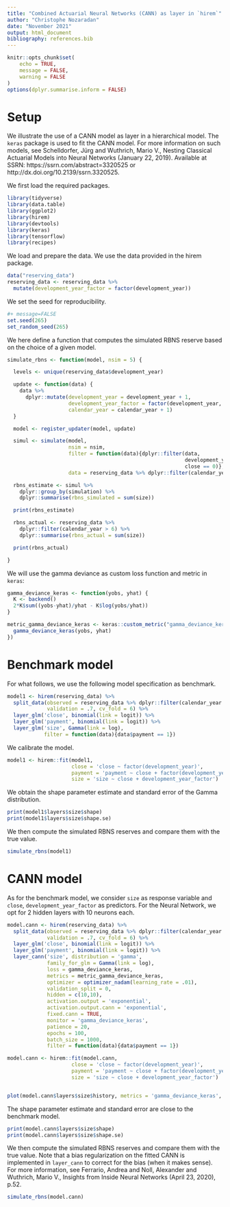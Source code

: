 ```yaml
---
title: "Combined Actuarial Neural Networks (CANN) as layer in `hirem`"
author: "Christophe Nozaradan"
date: "November 2021"
output: html_document
bibliography: references.bib  
---
```


```r
knitr::opts_chunk$set(
	echo = TRUE,
	message = FALSE,
	warning = FALSE
)
options(dplyr.summarise.inform = FALSE)
```


# Setup

We illustrate the use of a CANN model as layer in a hierarchical model. The `keras` package is used to fit the CANN model. For more information on such models, see Schelldorfer, Jürg and Wuthrich, Mario V., Nesting Classical Actuarial Models into Neural Networks (January 22, 2019). Available at SSRN: https://ssrn.com/abstract=3320525 or http://dx.doi.org/10.2139/ssrn.3320525. 

We first load the required packages.

```r
library(tidyverse)
library(data.table)
library(ggplot2)
library(hirem)
library(devtools)
library(keras)
library(tensorflow)
library(recipes)
```

We load and prepare the data. We use the data provided in the hirem package.

```r
data("reserving_data")
reserving_data <- reserving_data %>%
  mutate(development_year_factor = factor(development_year))
```

We set the seed for reproducibility.
```r
#+ message=FALSE
set.seed(265)
set_random_seed(265)
```

We here define a function that computes the simulated RBNS reserve based on the choice of a given model.

```r
simulate_rbns <- function(model, nsim = 5) {

  levels <- unique(reserving_data$development_year)

  update <- function(data) {
    data %>%
      dplyr::mutate(development_year = development_year + 1,
                    development_year_factor = factor(development_year, levels=levels),
                    calendar_year = calendar_year + 1)
  }

  model <- register_updater(model, update)

  simul <- simulate(model,
                    nsim = nsim,
                    filter = function(data){dplyr::filter(data,
                                                          development_year <= 6,
                                                          close == 0)},
                    data = reserving_data %>% dplyr::filter(calendar_year == 6))

  rbns_estimate <- simul %>%
    dplyr::group_by(simulation) %>%
    dplyr::summarise(rbns_simulated = sum(size))

  print(rbns_estimate)

  rbns_actual <- reserving_data %>%
    dplyr::filter(calendar_year > 6) %>%
    dplyr::summarise(rbns_actual = sum(size))

  print(rbns_actual)

}
```

We will use the gamma deviance as custom loss function and metric in `keras`:

```r
gamma_deviance_keras <- function(yobs, yhat) {
  K <- backend()
  2*K$sum((yobs-yhat)/yhat - K$log(yobs/yhat))
}

metric_gamma_deviance_keras <- keras::custom_metric("gamma_deviance_keras", function(yobs, yhat) {
  gamma_deviance_keras(yobs, yhat)
})
```

# Benchmark model

For what follows, we use the following model specification as benchmark.

```r
model1 <- hirem(reserving_data) %>%
  split_data(observed = reserving_data %>% dplyr::filter(calendar_year <= 6),
             validation = .7, cv_fold = 6) %>%
  layer_glm('close', binomial(link = logit)) %>%
  layer_glm('payment', binomial(link = logit)) %>%
  layer_glm('size', Gamma(link = log),
            filter = function(data){data$payment == 1})
```

We calibrate the model.
```r
model1 <- hirem::fit(model1,
                     close = 'close ~ factor(development_year)',
                     payment = 'payment ~ close + factor(development_year)',
                     size = 'size ~ close + development_year_factor')
```

We obtain the shape parameter estimate and standard error of the Gamma distribution.
```r
print(model1$layers$size$shape)
print(model1$layers$size$shape.se)
```

We then compute the simulated RBNS reserves and compare them with the true value.
```r
simulate_rbns(model1)
```

# CANN model
As for the benchmark model, we consider `size` as response variable and `close`, `development_year_factor` as predictors. For the Neural Network, we opt for 2 hidden layers with 10 neurons each.

```r
model.cann <- hirem(reserving_data) %>%
  split_data(observed = reserving_data %>% dplyr::filter(calendar_year <= 6),
             validation = .7, cv_fold = 6) %>%
  layer_glm('close', binomial(link = logit)) %>%
  layer_glm('payment', binomial(link = logit)) %>%
  layer_cann('size', distribution = 'gamma',
             family_for_glm = Gamma(link = log),
             loss = gamma_deviance_keras,
             metrics = metric_gamma_deviance_keras,
             optimizer = optimizer_nadam(learning_rate = .01),
             validation_split = 0,
             hidden = c(10,10),
             activation.output = 'exponential',
             activation.output.cann = 'exponential',
             fixed.cann = TRUE,
             monitor = 'gamma_deviance_keras',
             patience = 20,
             epochs = 100,
             batch_size = 1000,
             filter = function(data){data$payment == 1})

model.cann <- hirem::fit(model.cann,
                     close = 'close ~ factor(development_year)',
                     payment = 'payment ~ close + factor(development_year)',
                     size = 'size ~ close + development_year_factor')


plot(model.cann$layers$size$history, metrics = 'gamma_deviance_keras', smooth = FALSE)
```

The shape parameter estimate and standard error are close to the benchmark model.
```r
print(model.cann$layers$size$shape)
print(model.cann$layers$size$shape.se)
```

We then compute the simulated RBNS reserves and compare them with the true value. Note that a bias regularization on the fitted CANN is implemented in `layer_cann` to correct for the bias (when it makes sense). For more information, see Ferrario, Andrea and Noll, Alexander and Wuthrich, Mario V., Insights from Inside Neural Networks (April 23, 2020), p.52.

```r
simulate_rbns(model.cann)
```
